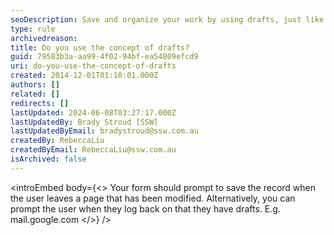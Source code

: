 ```yaml
---
seoDescription: Save and organize your work by using drafts, just like Google Mail, ensuring seamless continuity upon log back on.
type: rule
archivedreason:
title: Do you use the concept of drafts?
guid: 79583b3a-aa99-4f02-94bf-ea54809efcd9
uri: do-you-use-the-concept-of-drafts
created: 2014-12-01T01:10:01.000Z
authors: []
related: []
redirects: []
lastUpdated: 2024-06-08T03:27:17.000Z
lastUpdatedBy: Brady Stroud [SSW]
lastUpdatedByEmail: bradystroud@ssw.com.au
createdBy: RebeccaLiu
createdByEmail: RebeccaLiu@ssw.com.au
isArchived: false
---
```


<introEmbed
  body={<>
Your form should prompt to save the record when the user leaves a page that has been modified. Alternatively, you can prompt the user when they log back on that they have drafts. E.g. mail.google.com
  </>}
/>
